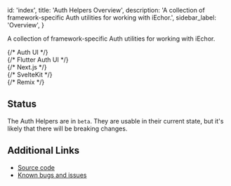 
  id: 'index',
  title: 'Auth Helpers Overview',
  description: 'A collection of framework-specific Auth utilities for working with iEchor.',
  sidebar_label: 'Overview',
}

A collection of framework-specific Auth utilities for working with iEchor.

<div className="container" style={{ padding: 0 }}>
  <div className="grid md:grid-cols-12 gap-4">
    {/* Auth UI */}
    <div className="col-span-6">
      <ButtonCard
        to={'/guides/auth/auth-helpers/auth-ui'}
        title={'Auth UI'}
        description={'A pre-built React component for authenticating users.'}
      />
    </div>
    {/* Flutter Auth UI */}
    <div className="col-span-6">
      <ButtonCard
        to={'/guides/auth/auth-helpers/flutter-auth-ui'}
        title={'Flutter Auth UI'}
        description={'Pre-built Flutter widgets for authenticating users.'}
      />
    </div>
    {/* Next.js */}
    <div className="col-span-6">
      <ButtonCard
        to={'/guides/auth/auth-helpers/nextjs'}
        title={'Next.js'}
        description={'Helpers for authenticating users in Next.js applications.'}
      />
    </div>
    {/* SvelteKit */}
    <div className="col-span-6">
      <ButtonCard
        to={'/guides/auth/auth-helpers/sveltekit'}
        title={'SvelteKit'}
        description={'Helpers for authenticating users in SvelteKit applications.'}
      />
    </div>
    {/* Remix */}
    <div className="col-span-6">
      <ButtonCard
        to={'/guides/auth/auth-helpers/remix'}
        title={'Remix'}
        description={'Helpers for authenticating users in Remix applications.'}
      />
    </div>
  </div>
</div>

## Status

The Auth Helpers are in `beta`. They are usable in their current state, but it's likely that there will be breaking changes.

## Additional Links

- [Source code](https://github.com/supabase/auth-helpers)
- [Known bugs and issues](https://github.com/supabase/auth-helpers/issues)


